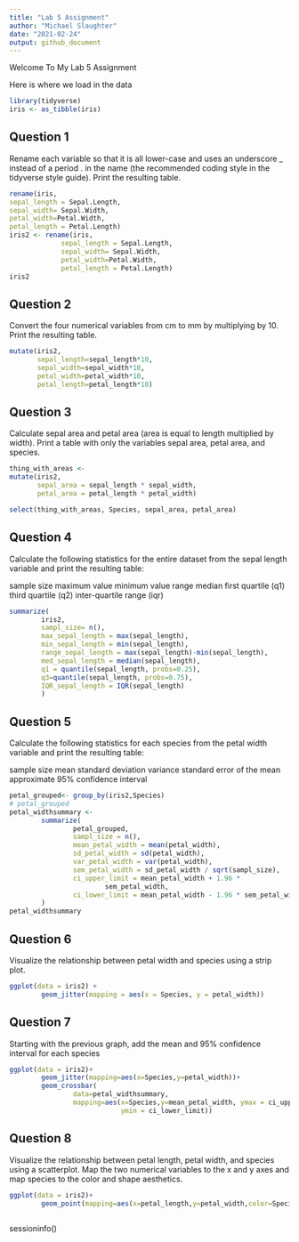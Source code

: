 ```yaml
---
title: "Lab 5 Assignment"
author: "Michael Slaughter"
date: "2021-02-24"
output: github_document
---
```


Welcome To My Lab 5 Assignment

Here is where we load in the data

```r
library(tidyverse)
iris <- as_tibble(iris)

```

## Question 1

Rename each variable so that it is all lower-case and uses an underscore _ instead of a period . in the name (the recommended coding style in the tidyverse style guide). Print the resulting table.

```r
rename(iris, 
sepal_length = Sepal.Length,
sepal_width= Sepal.Width,
petal_width=Petal.Width,
petal_length = Petal.Length)
iris2 <- rename(iris, 
             sepal_length = Sepal.Length,
             sepal_width= Sepal.Width,
             petal_width=Petal.Width,
             petal_length = Petal.Length)
iris2
```

## Question 2

Convert the four numerical variables from cm to mm by multiplying by 10. Print the resulting table.

```r
mutate(iris2,
       sepal_length=sepal_length*10,
       sepal_width=sepal_width*10,
       petal_width=petal_width*10,
       petal_length=petal_length*10)
```

## Question 3

Calculate sepal area and petal area (area is equal to length multiplied by width). Print a table with only the variables sepal area, petal area, and species.

```r
thing_with_areas <-
mutate(iris2,
       sepal_area = sepal_length * sepal_width, 
       petal_area = petal_length * petal_width)

select(thing_with_areas, Species, sepal_area, petal_area)

```

## Question 4

Calculate the following statistics for the entire dataset from the sepal length variable and print the resulting table:

sample size
maximum value
minimum value
range
median
first quartile (q1)
third quartile (q2)
inter-quartile range (iqr)

```r
summarize(
        iris2,
        sampl_size= n(),
        max_sepal_length = max(sepal_length),
        min_sepal_length = min(sepal_length),
        range_sepal_length = max(sepal_length)-min(sepal_length),
        med_sepal_length = median(sepal_length),
        q1 = quantile(sepal_length, probs=0.25),
        q3=quantile(sepal_length, probs=0.75),
        IQR_sepal_length = IQR(sepal_length)
        )
```

## Question 5

Calculate the following statistics for each species from the petal width variable and print the resulting table:

sample size
mean
standard deviation
variance
standard error of the mean
approximate 95% confidence interval

```r
petal_grouped<- group_by(iris2,Species)
# petal_grouped
petal_widthsummary <-
        summarize(
                petal_grouped,
                sampl_size = n(),
                mean_petal_width = mean(petal_width),
                sd_petal_width = sd(petal_width),
                var_petal_width = var(petal_width),
                sem_petal_width = sd_petal_width / sqrt(sampl_size),
                ci_upper_limit = mean_petal_width + 1.96 *
                        sem_petal_width,
                ci_lower_limit = mean_petal_width - 1.96 * sem_petal_width
        )
petal_widthsummary
```

## Question 6

Visualize the relationship between petal width and species using a strip plot.

```r
ggplot(data = iris2) +
        geom_jitter(mapping = aes(x = Species, y = petal_width))

```

## Question 7

Starting with the previous graph, add the mean and 95% confidence interval for each species

```r
ggplot(data = iris2)+
        geom_jitter(mapping=aes(x=Species,y=petal_width))+
        geom_crossbar(
                data=petal_widthsummary,
                mapping=aes(x=Species,y=mean_petal_width, ymax = ci_upper_limit,
                            ymin = ci_lower_limit))
```

## Question 8

Visualize the relationship between petal length, petal width, and species using a scatterplot. Map the two numerical variables to the x and y axes and map species to the color and shape aesthetics.

```r
ggplot(data = iris2)+
        geom_point(mapping=aes(x=petal_length,y=petal_width,color=Species,shape=Species))
        
```

sessioninfo()

